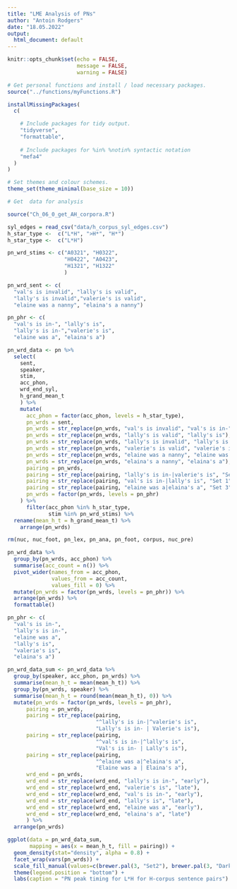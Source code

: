```yaml
---
title: "LME Analysis of PNs"
author: "Antoin Rodgers"
date: "18.05.2022"
output:
  html_document: default
---
```


```r
knitr::opts_chunk$set(echo = FALSE, 
                      message = FALSE,
                      warning = FALSE)

# Get personal functions and install / load necessary packages.
source("../functions/myFunctions.R")

installMissingPackages(
  c(

    # Include packages for tidy output.
    "tidyverse",
    "formattable",
    
    # Include packages for %in% %notin% syntactic notation
    "mefa4"
  )
)

# Set themes and colour schemes.
theme_set(theme_minimal(base_size = 10))
```


```r
# Get  data for analysis

source("Ch_06_0_get_AH_corpora.R")

syl_edges = read_csv("data/h_corpus_syl_edges.csv")
h_star_type <-  c("L*H", ">H*", "H*")
h_star_type <-  c("L*H")

pn_wrd_stims <- c("A0321", "H0322",
                  "H0422", "A0423",
                  "H1321", "H1322"
                  )

pn_wrd_sent <- c(
  "val's is invalid", "lally's is valid",
  "lally's is invalid","valerie's is valid",
  "elaine was a nanny", "elaina's a nanny")

pn_phr <- c(
  "val's is in-", "lally's is",
  "lally's is in-","valerie's is",
  "elaine was a", "elaina's a")

pn_wrd_data <- pn %>%
  select(
    sent,
    speaker,
    stim,
    acc_phon,
    wrd_end_syl,
    h_grand_mean_t
    ) %>%
    mutate(
      acc_phon = factor(acc_phon, levels = h_star_type),
      pn_wrds = sent,
      pn_wrds = str_replace(pn_wrds, "val's is invalid", "val's is in-"),
      pn_wrds = str_replace(pn_wrds, "lally's is valid", "lally's is"),
      pn_wrds = str_replace(pn_wrds, "lally's is invalid", "lally's is in-"),
      pn_wrds = str_replace(pn_wrds, "valerie's is valid", "valerie's is"),
      pn_wrds = str_replace(pn_wrds, "elaine was a nanny", "elaine was a"),
      pn_wrds = str_replace(pn_wrds, "elaina's a nanny", "elaina's a"),
      pairing = pn_wrds,
      pairing = str_replace(pairing, "lally's is in-|valerie's is", "Set 2"),      
      pairing = str_replace(pairing, "val's is in-|lally's is", "Set 1"),
      pairing = str_replace(pairing, "elaine was a|elaina's a", "Set 3"),
      pn_wrds = factor(pn_wrds, levels = pn_phr)
    ) %>% 
      filter(acc_phon %in% h_star_type,
             stim %in% pn_wrd_stims) %>% 
  rename(mean_h_t = h_grand_mean_t) %>% 
    arrange(pn_wrds)

rm(nuc, nuc_foot, pn_lex, pn_ana, pn_foot, corpus, nuc_pre)

```

```r
pn_wrd_data %>%
  group_by(pn_wrds, acc_phon) %>% 
  summarise(acc_count = n()) %>% 
  pivot_wider(names_from = acc_phon,
              values_from = acc_count,
              values_fill = 0) %>% 
  mutate(pn_wrds = factor(pn_wrds, levels = pn_phr)) %>% 
  arrange(pn_wrds) %>%
  formattable()
```

```r

pn_phr <- c(
  "val's is in-",
  "lally's is in-",
  "elaine was a",
  "lally's is",
  "valerie's is",
  "elaina's a")

pn_wrd_data_sum <- pn_wrd_data %>%
  group_by(speaker, acc_phon, pn_wrds) %>%
  summarise(mean_h_t = mean(mean_h_t)) %>% 
  group_by(pn_wrds, speaker) %>%
  summarise(mean_h_t = round(mean(mean_h_t), 0)) %>% 
  mutate(pn_wrds = factor(pn_wrds, levels = pn_phr),
      pairing = pn_wrds,
      pairing = str_replace(pairing,
                            "^lally's is in-|^valerie's is",
                            "Lally's is in- | Valerie's is"),      
      pairing = str_replace(pairing,
                            "^val's is in-|^lally's is",
                            "Val's is in- | Lally's is"),
      pairing = str_replace(pairing,
                            "^elaine was a|^elaina's a",
                            "Elaine was a | Elaina's a"),
      wrd_end = pn_wrds,
      wrd_end = str_replace(wrd_end, "lally's is in-", "early"),      
      wrd_end = str_replace(wrd_end, "valerie's is", "late"),      
      wrd_end = str_replace(wrd_end, "val's is in-", "early"),
      wrd_end = str_replace(wrd_end, "lally's is", "late"),
      wrd_end = str_replace(wrd_end, "elaine was a", "early"),
      wrd_end = str_replace(wrd_end, "elaina's a", "late")
      ) %>% 
  arrange(pn_wrds)

```



```r
ggplot(data = pn_wrd_data_sum,
       mapping = aes(x = mean_h_t, fill = pairing)) +
  geom_density(stat="density", alpha = 0.8) +
  facet_wrap(vars(pn_wrds)) +
  scale_fill_manual(values=c(brewer.pal(3, "Set2"), brewer.pal(3, "Dark2")), name=NULL) +
  theme(legend.position = "bottom") +
  labs(caption = "PN peak timing for L*H for H-corpus sentence pairs")


```
